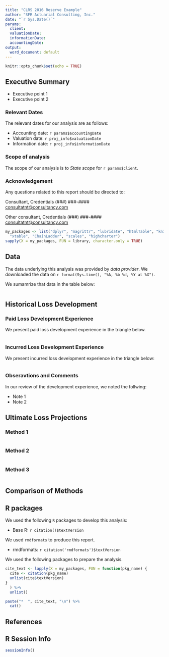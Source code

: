 ```yaml
---
title: "CLRS 2016 Reserve Example"
author: "SFR Actuarial Consulting, Inc."
date: "`r Sys.Date()`"
params:
  client: 
  valuationDate: 
  informationDate: 
  accountingDate: 
output:
  word_document: default
---
```


```r
knitr::opts_chunk$set(echo = TRUE)
```

## Executive Summary

- Executive point 1
- Executive point 2

### Relevant Dates

The relevant dates for our analysis are as follows:  

* Accounting date: `r params$accountingDate`  
* Valuation date: `r proj_info$valuationDate`  
* Information date: `r proj_info$informationDate`

### Scope of analysis

The scope of our analysis is to _State scope_ for `r params$client`.

### Acknowledgement

Any questions related to this report should be directed to:

Consultant, Credentials
(###) ###-####  
<consultatnt@consultancy.com>

Other consultant, Credentials
(###) ###-####  
<consultatnt@consultancy.com>

```r
my_packages <- list("dplyr", "magrittr", "lubridate", "htmlTable", "knitr", 
  "xtable", "ChainLadder", "scales", "highcharter")
sapply(X = my_packages, FUN = library, character.only = TRUE)
```

## Data

The data underlying this analysis was provided by _data provider_. We downloaded the data on `r format(Sys.time(), "%A, %b %d, %Y at %X")`.

We sumamrize that data in the table below:

```r
```

## Historical Loss Development

### Paid Loss Development Experience

We present paid loss development experience in the triangle below.  

```r

```

### Incurred Loss Development Experience

We present incurred loss development experience in the triangle below:

```r

```

### Obseravtions and Comments

In our review of the development experience, we noted the follwing:  

- Note 1
- Note 2

## Ultimate Loss Projections

### Method 1

```r
```

### Method 2

```r
```

### Method 3

```r
```

## Comparison of Methods

## R packages
We used the following `R` packages to develop this analysis:  

* Base R: `r citation()$textVersion`

We used `rmdformats` to produce this report. 

* rmdformats: `r citation('rmdformats')$textVersion`

We used the following packages to prepare the analysis.

```r
cite_text <- lapply(X = my_packages, FUN = function(pkg_name) {
  cite <- citation(pkg_name)
  unlist(cite$textVersion)
}
  ) %>% 
  unlist()

paste("*  ", cite_text, "\n") %>% 
  cat()
```

## References

## R Session Info

```r
sessionInfo()
```

